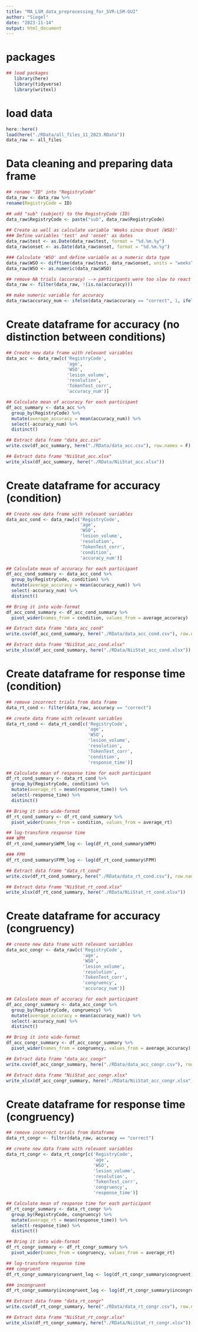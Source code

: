 ```yaml
---
title: "MA_LSM_data_preprocessing_for_SVR-LSM-GUI"
author: "Siegel"
date: "2023-11-14"
output: html_document
---
```

# packages
```r
## load packages
   library(here)  
   library(tidyverse) 
   library(writexl)
```

# load data
```r
here::here()
load(here("./RData/all_files_11_2023.RData"))
data_raw <- all_files
```

# Data cleaning and preparing data frame
```r
## rename "ID" into "RegistryCode"
data_raw <- data_raw %>% 
rename(RegistryCode = ID)

## add "sub" (subject) to the RegistryCode (ID)
data_raw$RegistryCode <- paste("sub", data_raw$RegistryCode)
   
## Create as well as calculate variable 'Weeks since Onset (WSO)'
### Define variables 'test' and 'onset' as dates
data_raw$test <- as.Date(data_raw$test, format = "%d.%m.%y")
data_raw$onset <- as.Date(data_raw$onset, format = "%d.%m.%y")

### Calculate 'WSO' and define variable as a numeric data type
data_raw$WSO <- difftime(data_raw$test, data_raw$onset, units = "weeks")
data_raw$WSO <- as.numeric(data_raw$WSO)

## remove NA trials (accuracy) --> participants were too slow to react on time or didn't react at all
data_raw <- filter(data_raw, !(is.na(accuracy)))

## make numeric variable for accuracy
data_raw$accuracy_num <- ifelse(data_raw$accuracy == "correct", 1, ifelse(data_raw$accuracy == "incorrect", 0, NA))
```

# Create dataframe for accuracy (no distinction between conditions)
```r
## Create new data frame with relevant variables 
data_acc <- data_raw[c('RegistryCode',
                       'age',
                       'WSO',
                       'lesion_volume',
                       'resolution',
                       'TokenTest_corr',
                       'accuracy_num')]

## Calculate mean of accuracy for each participant
df_acc_summary <- data_acc %>% 
  group_by(RegistryCode) %>% 
  mutate(average_accuracy = mean(accuracy_num)) %>% 
  select(-accuracy_num) %>% 
  distinct()

## Extract data frame "data_acc.csv"
write.csv(df_acc_summary, here("./RData/data_acc.csv"), row.names = F)

## Extract data frame "NiiStat_acc.xlsx"
write_xlsx(df_acc_summary, here("./RData/NiiStat_acc.xlsx"))
```

# Create dataframe for accuracy (condition)
```r
## Create new data frame with relevant variables 
data_acc_cond <- data_raw[c('RegistryCode',
                            'age',
                            'WSO',
                            'lesion_volume',
                            'resolution',
                            'TokenTest_corr',
                            'condition',
                            'accuracy_num')]

## Calculate mean of accuracy for each participant
df_acc_cond_summary <- data_acc_cond %>% 
  group_by(RegistryCode, condition) %>% 
  mutate(average_accuracy = mean(accuracy_num)) %>% 
  select(-accuracy_num) %>% 
  distinct()

## Bring it into wide-format
df_acc_cond_summary <- df_acc_cond_summary %>% 
  pivot_wider(names_from = condition, values_from = average_accuracy)

## Extract data frame "data_acc_cond"
write.csv(df_acc_cond_summary, here("./RData/data_acc_cond.csv"), row.names = F)

## Extract data frame "NiiStat_acc_cond.xlsx"
write_xlsx(df_acc_cond_summary, here("./RData/NiiStat_acc_cond.xlsx"))
```

# Create dataframe for response time (condition)
```r
## remove incorrect trials from data frame
data_rt_cond <- filter(data_raw, accuracy == "correct")

## create data frame with relevant variables 
data_rt_cond <- data_rt_cond[c('RegistryCode',
                               'age',
                               'WSO',
                               'lesion_volume',
                               'resolution',
                               'TokenTest_corr',
                               'condition',
                               'response_time')]

## Calculate mean of response time for each participant
df_rt_cond_summary <- data_rt_cond %>% 
  group_by(RegistryCode, condition) %>% 
  mutate(average_rt = mean(response_time)) %>% 
  select(-response_time) %>% 
  distinct()

## Bring it into wide-format
df_rt_cond_summary <- df_rt_cond_summary %>% 
  pivot_wider(names_from = condition, values_from = average_rt)

## log-transform response time
### WPM
df_rt_cond_summary$WPM_log <- log(df_rt_cond_summary$WPM)

### FPM
df_rt_cond_summary$FPM_log <- log(df_rt_cond_summary$FPM)

## Extract data frame "data_rt_cond"
write.csv(df_rt_cond_summary, here("./RData/data_rt_cond.csv"), row.names = F)

## Extract data frame "NiiStat_rt_cond.xlsx"
write_xlsx(df_rt_cond_summary, here("./RData/NiiStat_rt_cond.xlsx"))
```

# Create dataframe for accuracy (congruency)
```r
## create new data frame with relevant variables 
data_acc_congr <- data_raw[c('RegistryCode',
                             'age',
                             'WSO',
                             'lesion_volume',
                             'resolution',
                             'TokenTest_corr',
                             'congruency',
                             'accuracy_num')]

## Calculate mean of accuracy for each participant
df_acc_congr_summary <- data_acc_congr %>% 
  group_by(RegistryCode, congruency) %>% 
  mutate(average_accuracy = mean(accuracy_num)) %>% 
  select(-accuracy_num) %>% 
  distinct()

## Bring it into wide-format
df_acc_congr_summary <- df_acc_congr_summary %>% 
  pivot_wider(names_from = congruency, values_from = average_accuracy)

## Extract data frame "data_acc_congr"
write.csv(df_acc_congr_summary, here("./RData/data_acc_congr.csv"), row.names = F)

## Extract data frame "NiiStat_acc_congr.xlsx"
write_xlsx(df_acc_congr_summary, here("./RData/NiiStat_acc_congr.xlsx"))
```

# Create dataframe for response time (congruency)
```r
## remove incorrect trials from dataframe
data_rt_congr <- filter(data_raw, accuracy == "correct")

## create new data frame with relevant variables 
data_rt_congr <- data_rt_congr[c('RegistryCode',
                                 'age',
                                 'WSO',
                                 'lesion_volume',
                                 'resolution',
                                 'TokenTest_corr',
                                 'congruency',
                                 'response_time')]

## Calculate mean of response time for each participant
df_rt_congr_summary <- data_rt_congr %>% 
  group_by(RegistryCode, congruency) %>% 
  mutate(average_rt = mean(response_time)) %>% 
  select(-response_time) %>% 
  distinct()

## Bring it into wide-format
df_rt_congr_summary <- df_rt_congr_summary %>% 
  pivot_wider(names_from = congruency, values_from = average_rt)

## log-transform response time
### congruent
df_rt_congr_summary$congruent_log <- log(df_rt_congr_summary$congruent)

### incongruent
df_rt_congr_summary$incongruent_log <- log(df_rt_congr_summary$incongruent)

## Extract data frame "data_rt_congr"
write.csv(df_rt_congr_summary, here("./RData/data_rt_congr.csv"), row.names = F)

## Extract data frame "NiiStat_rt_congr.xlsx"
write_xlsx(df_rt_congr_summary, here("./RData/NiiStat_rt_congr.xlsx"))
```